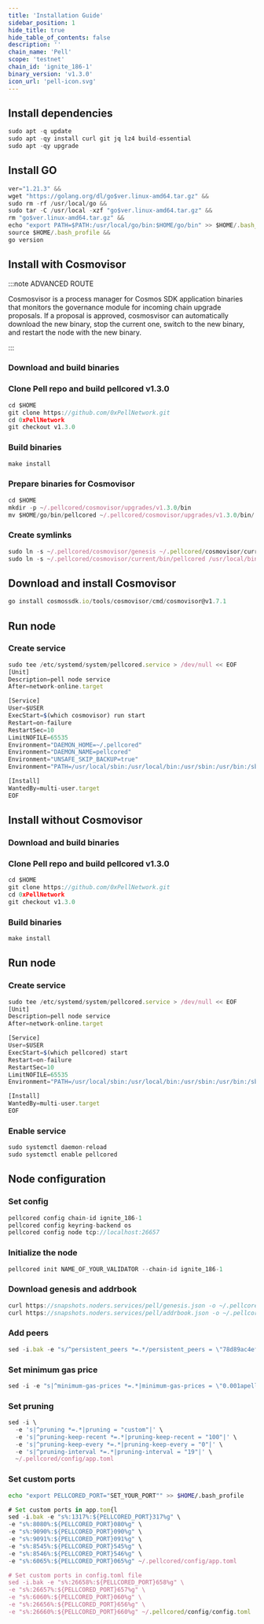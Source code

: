 ```yaml
---
title: 'Installation Guide'
sidebar_position: 1
hide_title: true
hide_table_of_contents: false
description: ''
chain_name: 'Pell'
scope: 'testnet'
chain_id: 'ignite_186-1'
binary_version: 'v1.3.0'
icon_url: 'pell-icon.svg'
---
```



<PageTitle
  iconUrl="img/pell-icon.svg"
  title="Pell Installation Guide"
  chainId="ignite_186-1"
  version="v1.3.0"
/>

## Install dependencies

```js
sudo apt -q update
sudo apt -qy install curl git jq lz4 build-essential
sudo apt -qy upgrade
```

## Install GO

```js
ver="1.21.3" &&
wget "https://golang.org/dl/go$ver.linux-amd64.tar.gz" &&
sudo rm -rf /usr/local/go &&
sudo tar -C /usr/local -xzf "go$ver.linux-amd64.tar.gz" &&
rm "go$ver.linux-amd64.tar.gz" &&
echo "export PATH=$PATH:/usr/local/go/bin:$HOME/go/bin" >> $HOME/.bash_profile &&
source $HOME/.bash_profile &&
go version
```

## Install with Cosmovisor

:::note ADVANCED ROUTE

Cosmosvisor is a process manager for Cosmos SDK application binaries that monitors the governance module for incoming chain upgrade proposals. If a proposal is approved, cosmosvisor can automatically download the new binary, stop the current one, switch to the new binary, and restart the node with the new binary.

:::

### Download and build binaries

### Clone Pell repo and build pellcored v1.3.0

```js
cd $HOME
git clone https://github.com/0xPellNetwork.git
cd 0xPellNetwork
git checkout v1.3.0
```

### Build binaries

```js
make install
```

### Prepare binaries for Cosmovisor

```js
cd $HOME
mkdir -p ~/.pellcored/cosmovisor/upgrades/v1.3.0/bin
mv $HOME/go/bin/pellcored ~/.pellcored/cosmovisor/upgrades/v1.3.0/bin/
```

### Create symlinks

```js
sudo ln -s ~/.pellcored/cosmovisor/genesis ~/.pellcored/cosmovisor/current -f
sudo ln -s ~/.pellcored/cosmovisor/current/bin/pellcored /usr/local/bin/pellcored -f
```

## Download and install Cosmovisor

```js
go install cosmossdk.io/tools/cosmovisor/cmd/cosmovisor@v1.7.1
```

## Run node

### Create service

```js
sudo tee /etc/systemd/system/pellcored.service > /dev/null << EOF
[Unit]
Description=pell node service
After=network-online.target

[Service]
User=$USER
ExecStart=$(which cosmovisor) run start
Restart=on-failure
RestartSec=10
LimitNOFILE=65535
Environment="DAEMON_HOME=~/.pellcored"
Environment="DAEMON_NAME=pellcored"
Environment="UNSAFE_SKIP_BACKUP=true"
Environment="PATH=/usr/local/sbin:/usr/local/bin:/usr/sbin:/usr/bin:/sbin:/bin:/usr/games:/usr/local/games:/snap/bin:~/.pellcored/cosmovisor/current/bin"

[Install]
WantedBy=multi-user.target
EOF
```

## Install without Cosmovisor

### Download and build binaries

### Clone Pell repo and build pellcored v1.3.0

```js
cd $HOME
git clone https://github.com/0xPellNetwork.git
cd 0xPellNetwork
git checkout v1.3.0
```

### Build binaries

```js
make install
```

## Run node

### Create service

```js
sudo tee /etc/systemd/system/pellcored.service > /dev/null << EOF
[Unit]
Description=pell node service
After=network-online.target

[Service]
User=$USER
ExecStart=$(which pellcored) start
Restart=on-failure
RestartSec=10
LimitNOFILE=65535
Environment="PATH=/usr/local/sbin:/usr/local/bin:/usr/sbin:/usr/bin:/sbin:/bin:/usr/games:/usr/local/games:/snap/bin"

[Install]
WantedBy=multi-user.target
EOF
```

### Enable service

```js
sudo systemctl daemon-reload
sudo systemctl enable pellcored
```

## Node configuration

### Set config

```js
pellcored config chain-id ignite_186-1
pellcored config keyring-backend os
pellcored config node tcp://localhost:26657
```

### Initialize the node

```js
pellcored init NAME_OF_YOUR_VALIDATOR --chain-id ignite_186-1
```

### Download genesis and addrbook

```js
curl https://snapshots.noders.services/pell/genesis.json -o ~/.pellcored/config/genesis.json
curl https://snapshots.noders.services/pell/addrbook.json -o ~/.pellcored/config/addrbook.json
```

### Add peers

```js
sed -i.bak -e "s/^persistent_peers *=.*/persistent_peers = \"78d89ac4ef91fd92bd97769891711ca58bd7f512@pell-t-rpc.noders.services:47956\"/" ~/.pellcored/config/config.toml
```

### Set minimum gas price

```js
sed -i -e "s|^minimum-gas-prices *=.*|minimum-gas-prices = \"0.001apell\"|" ~/.pellcored/config/app.toml
```

### Set pruning

```js
sed -i \
  -e 's|^pruning *=.*|pruning = "custom"|' \
  -e 's|^pruning-keep-recent *=.*|pruning-keep-recent = "100"|' \
  -e 's|^pruning-keep-every *=.*|pruning-keep-every = "0"|' \
  -e 's|^pruning-interval *=.*|pruning-interval = "19"|' \
  ~/.pellcored/config/app.toml
```

### Set custom ports

```bash
echo "export PELLCORED_PORT="SET_YOUR_PORT"" >> $HOME/.bash_profile
```

```js
# Set custom ports in app.tom{l
sed -i.bak -e "s%:1317%:${PELLCORED_PORT}317%g" \
-e "s%:8080%:${PELLCORED_PORT}080%g" \
-e "s%:9090%:${PELLCORED_PORT}090%g" \
-e "s%:9091%:${PELLCORED_PORT}091%g" \
-e "s%:8545%:${PELLCORED_PORT}545%g" \
-e "s%:8546%:${PELLCORED_PORT}546%g" \
-e "s%:6065%:${PELLCORED_PORT}065%g" ~/.pellcored/config/app.toml

# Set custom ports in config.toml file
sed -i.bak -e "s%:26658%:${PELLCORED_PORT}658%g" \
-e "s%:26657%:${PELLCORED_PORT}657%g" \
-e "s%:6060%:${PELLCORED_PORT}060%g" \
-e "s%:26656%:${PELLCORED_PORT}656%g" \
-e "s%:26660%:${PELLCORED_PORT}660%g" ~/.pellcored/config/config.toml
```